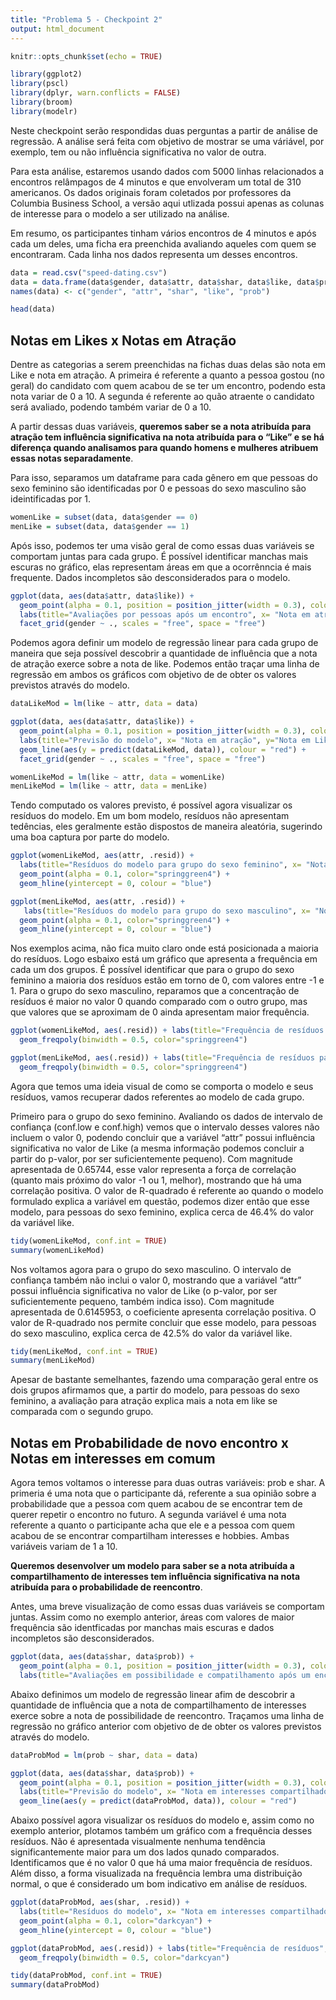 ```yaml
---
title: "Problema 5 - Checkpoint 2"
output: html_document
---
```


```r
knitr::opts_chunk$set(echo = TRUE)

library(ggplot2)
library(pscl)
library(dplyr, warn.conflicts = FALSE)
library(broom)
library(modelr)
```

Neste checkpoint serão respondidas duas perguntas a partir de análise de regressão. A análise será feita com objetivo de mostrar se uma váriável, por exemplo, tem ou não influência significativa no valor de outra.

Para esta análise, estaremos usando dados com 5000 linhas relacionados a encontros relâmpagos de 4 minutos e que envolveram um total de 310 americanos. Os dados originais foram coletados por professores da Columbia Business School, a versão aqui utlizada possui apenas as colunas de interesse para o modelo a ser utilizado na análise. 

Em resumo, os participantes tinham vários encontros de 4 minutos e após cada um deles, uma ficha era preenchida avaliando aqueles com quem se encontraram. Cada linha nos dados representa um desses encontros.

```r
data = read.csv("speed-dating.csv")
data = data.frame(data$gender, data$attr, data$shar, data$like, data$prob)
names(data) <- c("gender", "attr", "shar", "like", "prob")

head(data)

```

## Notas em Likes x Notas em Atração

Dentre as categorias a serem preenchidas na fichas duas delas são nota em Like e nota em atração. A primeira é referente a quanto a pessoa gostou (no geral) do candidato com quem acabou de se ter um encontro, podendo esta nota variar de 0 a 10. A segunda é referente ao quão atraente o candidato será avaliado, podendo também variar de 0 a 10.

A partir dessas duas variáveis, **queremos saber se a nota atribuída para atração tem influência significativa na nota atribuída para o "Like" e se há diferença quando analisamos para quando homens e mulheres atribuem essas notas separadamente**.

Para isso, separamos um dataframe para cada gênero em que pessoas do sexo feminino são identificadas por 0 e pessoas do sexo masculino são ideintificadas por 1.

```r
womenLike = subset(data, data$gender == 0)
menLike = subset(data, data$gender == 1)
```

Após isso, podemos ter uma visão geral de como essas duas variáveis se comportam juntas para cada grupo. É possível identificar manchas mais escuras no gráfico, elas representam áreas em que a ocorrênncia é mais frequente. Dados incompletos são desconsiderados para o modelo.

``` r

ggplot(data, aes(data$attr, data$like)) +
  geom_point(alpha = 0.1, position = position_jitter(width = 0.3), color="purple4") +
  labs(title="Avaliações por pessoas após um encontro", x= "Nota em atração", y="Nota em Like") +
  facet_grid(gender ~ ., scales = "free", space = "free")
```

Podemos agora definir um modelo de regressão linear para cada grupo de maneira que seja possível descobrir a quantidade de influência que a nota de atração exerce sobre a nota de like. Podemos então traçar uma linha de regressão em ambos os gráficos com objetivo de de obter os valores previstos através do modelo.

```r
dataLikeMod = lm(like ~ attr, data = data)

ggplot(data, aes(data$attr, data$like)) +  
  geom_point(alpha = 0.1, position = position_jitter(width = 0.3), color="purple4") + 
  labs(title="Previsão do modelo", x= "Nota em atração", y="Nota em Like") +  
  geom_line(aes(y = predict(dataLikeMod, data)), colour = "red") +
  facet_grid(gender ~ ., scales = "free", space = "free")

womenLikeMod = lm(like ~ attr, data = womenLike)
menLikeMod = lm(like ~ attr, data = menLike)
``` 

Tendo computado os valores previsto, é possível agora visualizar os resíduos do modelo. Em um bom modelo, resíduos não apresentam tedências, eles geralmente estão dispostos de maneira aleatória, sugerindo uma boa captura por parte do modelo.

``` r
ggplot(womenLikeMod, aes(attr, .resid)) + 
  labs(title="Resíduos do modelo para grupo do sexo feminino", x= "Nota em atração", y="Resíduos") +
  geom_point(alpha = 0.1, color="springgreen4") +
  geom_hline(yintercept = 0, colour = "blue")

ggplot(menLikeMod, aes(attr, .resid)) +
   labs(title="Resíduos do modelo para grupo do sexo masculino", x= "Nota em atração", y="Resíduos") + 
  geom_point(alpha = 0.1, color="springgreen4") + 
  geom_hline(yintercept = 0, colour = "blue")
```

Nos exemplos acima, não fica muito claro onde está posicionada a maioria do resíduos. Logo esbaixo está um gráfico que apresenta a frequência em cada um dos grupos. É possível identificar que para o grupo do sexo feminino a maioria dos resíduos estão em torno de 0, com valores entre -1 e 1. Para o grupo do sexo masculino, reparamos que a concentração de resíduos é maior no valor 0 quando comparado com o outro grupo, mas que valores que se aproximam de 0 ainda apresentam maior frequência.

``` r

ggplot(womenLikeMod, aes(.resid)) + labs(title="Frequência de resíduos para grupo do sexo feminino", x= "Resíduo", y="Frequência") + 
  geom_freqpoly(binwidth = 0.5, color="springgreen4") 

ggplot(menLikeMod, aes(.resid)) + labs(title="Frequência de resíduos para grupo do sexo masculino", x= "Resíduo", y="Frequência") + 
  geom_freqpoly(binwidth = 0.5, color="springgreen4") 
```

Agora que temos uma ideia visual de como se comporta o modelo e seus resíduos, vamos recuperar dados referentes ao modelo de cada grupo.

Primeiro para o grupo do sexo feminino. Avaliando os dados de intervalo de confiança (conf.low e conf.high) vemos que o intervalo desses valores não incluem o valor 0, podendo concluir que a variável "attr" possui influência significativa no valor de Like (a mesma informação podemos concluir a partir do p-valor, por ser suficientemente pequeno). Com magnitude apresentada de 0.65744, esse valor representa a força de correlação (quanto mais próximo do valor -1 ou 1, melhor), mostrando que há uma correlação positiva. O valor de R-quadrado é referente ao quando o modelo formulado explica a variável em questão, podemos dizer então que esse modelo, para pessoas do sexo feminino, explica cerca de 46.4% do valor da variável like.

```r
tidy(womenLikeMod, conf.int = TRUE)
summary(womenLikeMod)
```

Nos voltamos agora para o grupo do sexo masculino. O intervalo de confiança também não inclui o valor 0, mostrando que a variável "attr" possui influência significativa no valor de Like (o p-valor, por ser suficientemente pequeno, também indica isso). Com magnitude apresentada de 0.6145953, o coeficiente apresenta correlação positiva. O valor de R-quadrado nos permite concluir que esse modelo, para pessoas do sexo masculino, explica cerca de 42.5% do valor da variável like.

```r
tidy(menLikeMod, conf.int = TRUE)
summary(menLikeMod)
```

Apesar de bastante semelhantes, fazendo uma comparação geral entre os dois grupos afirmamos que, a partir do modelo, para pessoas do sexo feminino, a avaliação para atração explica mais a nota em like se comparada com o segundo grupo.

## Notas em Probabilidade de novo encontro x Notas em interesses em comum

Agora temos voltamos o interesse para duas outras variáveis: prob e shar. A primeria é uma nota que o participante dá, referente a sua opinião sobre a probabilidade que a pessoa com quem acabou de se encontrar tem de querer repetir o encontro no futuro. A segunda variável é uma nota referente a quanto o participante acha que ele e a pessoa com quem acabou de se encontrar compartilham interesses e hobbies. Ambas variáveis variam de 1 a 10.

**Queremos desenvolver um modelo para saber se a nota atribuída a compartilhamento de interesses tem influência significativa na nota atribuída para o probabilidade de reencontro**.

Antes, uma breve visualização de como essas duas variáveis se comportam juntas. Assim como no exemplo anterior, áreas com valores de maior frequência são identficadas por manchas mais escuras e dados incompletos são desconsiderados.

```r
ggplot(data, aes(data$shar, data$prob)) +
  geom_point(alpha = 0.1, position = position_jitter(width = 0.3), color="indianred3") +
  labs(title="Avaliações em possibilidade e compatilhamento após um encontro", x= "Nota em interesses compartilhados", y="Nota em probabilidade de reencontro")
```

Abaixo definimos um modelo de regressão linear afim de descobrir a quantidade de influência que a nota de compartilhamento de interesses exerce sobre a nota de possibilidade de reencontro. Traçamos uma linha de regressão no gráfico anterior com objetivo de de obter os valores previstos através do modelo.

```r
dataProbMod = lm(prob ~ shar, data = data)

ggplot(data, aes(data$shar, data$prob)) +  
  geom_point(alpha = 0.1, position = position_jitter(width = 0.3), color="indianred3") + 
  labs(title="Previsão do modelo", x= "Nota em interesses compartilhados", y="Nota em probabilidade de reencontro") +  
  geom_line(aes(y = predict(dataProbMod, data)), colour = "red")
```

Abaixo possível agora visualizar os resíduos do modelo e, assim como no exemplo anterior, plotamos também um gráfico com a frequência desses resíduos. Não é apresentada visualmente nenhuma tendência significantemente maior para um dos lados qunado comparados. Identificamos que é no valor 0 que há uma maior frequência de resíduos. Além disso, a forma visualizada na frequência lembra uma distribuição normal, o que é considerado um bom indicativo em análise de resíduos.

```r
ggplot(dataProbMod, aes(shar, .resid)) + 
  labs(title="Resíduos do modelo", x= "Nota em interesses compartilhados", y="Resíduos") +
  geom_point(alpha = 0.1, color="darkcyan") +
  geom_hline(yintercept = 0, colour = "blue")

ggplot(dataProbMod, aes(.resid)) + labs(title="Frequência de resíduos", x= "Resíduo", y="Frequência") + 
  geom_freqpoly(binwidth = 0.5, color="darkcyan") 
```

```r
tidy(dataProbMod, conf.int = TRUE)
summary(dataProbMod)
```